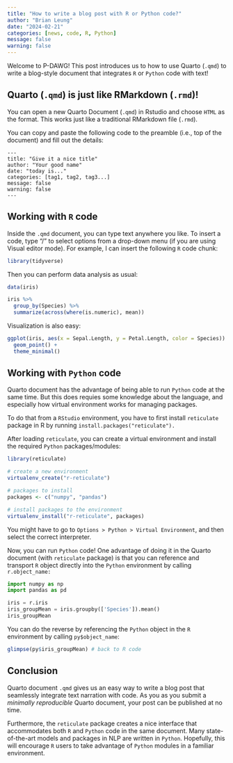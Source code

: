 ```yaml
---
title: "How to write a blog post with R or Python code?"
author: "Brian Leung"
date: "2024-02-21"
categories: [news, code, R, Python]
message: false
warning: false
---
```


Welcome to P-DAWG! This post introduces us to how to use Quarto (`.qmd`) to write a blog-style document that integrates `R` or `Python` code with text!

## Quarto (`.qmd`) is just like RMarkdown (`.rmd`)!

You can open a new Quarto Document (`.qmd`) in Rstudio and choose `HTML` as the format. This works just like a traditional RMarkdown file (`.rmd`).

You can copy and paste the following code to the preamble (i.e., top of the document) and fill out the details:

```         
---
title: "Give it a nice title"
author: "Your good name"
date: "today is..."
categories: [tag1, tag2, tag3...] 
message: false 
warning: false
---
```

## Working with `R` code

Inside the `.qmd` document, you can type text anywhere you like. To insert a code, type "/" to select options from a drop-down menu (if you are using Visual editor mode). For example, I can insert the following `R` code chunk:

```r
library(tidyverse)
```

Then you can perform data analysis as usual:

```r
data(iris)

iris %>%
  group_by(Species) %>%
  summarize(across(where(is.numeric), mean))
```

Visualization is also easy:

```r
ggplot(iris, aes(x = Sepal.Length, y = Petal.Length, color = Species)) +
  geom_point() +
  theme_minimal()
```

## Working with `Python` code

Quarto document has the advantage of being able to run `Python` code at the same time. But this does requies some knowledge about the language, and especially how virtual environment works for managing packages.

To do that from a `RStudio` environment, you have to first install `reticulate` package in R by running `install.packages("reticulate").`

After loading `reticulate`, you can create a virtual environment and install the required `Python` packages/modules:

```r
library(reticulate)

# create a new environment 
virtualenv_create("r-reticulate")

# packages to install 
packages <- c("numpy", "pandas")

# install packages to the environment
virtualenv_install("r-reticulate", packages)
```

You might have to go to `Options > Python > Virtual Environment`, and then select the correct interpreter.

Now, you can run `Python` code! One advantage of doing it in the Quarto document (with `reticulate` package) is that you can reference and transport `R` object directly into the `Python` environment by calling `r.object_name:`

```python
import numpy as np
import pandas as pd

iris = r.iris
iris_groupMean = iris.groupby(['Species']).mean()
iris_groupMean

```

You can do the reverse by referencing the `Python` object in the `R` environment by calling `py$object_name`:

```r
glimpse(py$iris_groupMean) # back to R code
```

## Conclusion

Quarto document `.qmd` gives us an easy way to write a blog post that seamlessly integrate text narration with code. As you as you submit a *minimally reproducible* Quarto document, your post can be published at no time.

Furthermore, the `reticulate` package creates a nice interface that accommodates both `R` and `Python` code in the same document. Many state-of-the-art models and packages in NLP are written in `Python`. Hopefully, this will encourage `R` users to take advantage of `Python` modules in a familiar environment.
